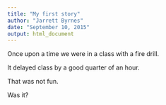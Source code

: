 ```yaml
---
title: "My first story"
author: "Jarrett Byrnes"
date: "September 10, 2015"
output: html_document
---
```


Once upon a time we were in a class with a fire drill.

It delayed class by a good quarter of an hour.


That was not fun.

Was it?